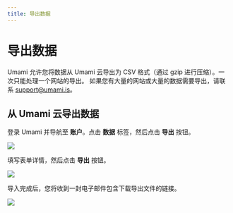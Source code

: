 ```yaml
---
title: 导出数据
---
```


# 导出数据

Umami 允许您将数据从 Umami 云导出为 CSV 格式（通过 gzip 进行压缩）。一次只能处理一个网站的导出。
如果您有大量的网站或大量的数据需要导出，请联系 [support@umami.is](mailto:support@umami.is)。

## 从 Umami 云导出数据

登录 Umami 并导航至 **账户**。点击 **数据** 标签，然后点击 **导出** 按钮。

<img src="/images/cloud/export-data.png" />

填写表单详情，然后点击 **导出** 按钮。

<img src="/images/cloud/export-form.png" />

导入完成后，您将收到一封电子邮件包含下载导出文件的链接。

<img src="/images/cloud/export-email.png" />
